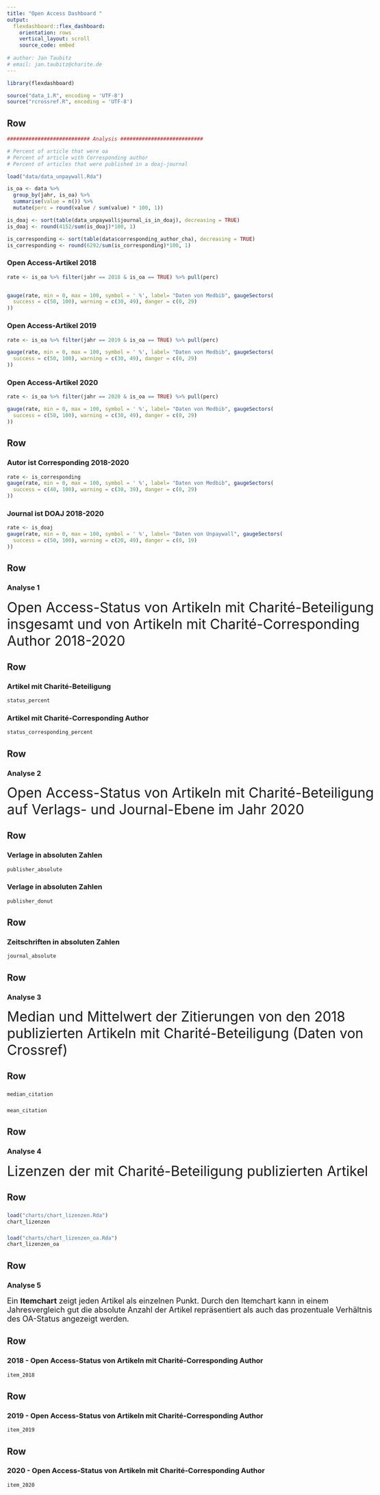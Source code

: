 ```yaml
---
title: "Open Access Dashboard "
output: 
  flexdashboard::flex_dashboard:
    orientation: rows
    vertical_layout: scroll
    source_code: embed
    
# author: Jan Taubitz
# email: jan.taubitz@charite.de
---
```


```r
library(flexdashboard)

source("data_1.R", encoding = 'UTF-8')
source("rcrossref.R", encoding = 'UTF-8')
```

<style>
body {
  max-width: 1200px; 
  margin: 0 auto 0 auto;
}
</style>

Row 
-----------------------------------------------------------------------

```r
########################### Analysis ###########################

# Percent of article that were oa
# Percent of article with Corresponding author
# Percent of articles that were published in a doaj-journal

load("data/data_unpaywall.Rda")

is_oa <- data %>%
  group_by(jahr, is_oa) %>%
  summarise(value = n()) %>%
  mutate(perc = round(value / sum(value) * 100, 1))

is_doaj <- sort(table(data_unpaywall$journal_is_in_doaj), decreasing = TRUE)
is_doaj <- round(4152/sum(is_doaj)*100, 1)

is_corresponding <- sort(table(data$corresponding_author_cha), decreasing = TRUE)
is_corresponding <- round(6292/sum(is_corresponding)*100, 1)
```


### Open Access-Artikel 2018

```r
rate <- is_oa %>% filter(jahr == 2018 & is_oa == TRUE) %>% pull(perc)


gauge(rate, min = 0, max = 100, symbol = ' %', label= "Daten von Medbib", gaugeSectors(
  success = c(50, 100), warning = c(30, 49), danger = c(0, 29)
))
```

### Open Access-Artikel 2019

```r
rate <- is_oa %>% filter(jahr == 2019 & is_oa == TRUE) %>% pull(perc)

gauge(rate, min = 0, max = 100, symbol = ' %', label= "Daten von Medbib", gaugeSectors(
  success = c(50, 100), warning = c(30, 49), danger = c(0, 29)
))
```

### Open Access-Artikel 2020

```r
rate <- is_oa %>% filter(jahr == 2020 & is_oa == TRUE) %>% pull(perc)

gauge(rate, min = 0, max = 100, symbol = ' %', label= "Daten von Medbib", gaugeSectors(
  success = c(50, 100), warning = c(30, 49), danger = c(0, 29)
))
```


Row 
-----------------------------------------------------------------------

### Autor ist Corresponding 2018-2020

```r
rate <- is_corresponding
gauge(rate, min = 0, max = 100, symbol = ' %', label= "Daten von Medbib", gaugeSectors(
  success = c(40, 100), warning = c(30, 39), danger = c(0, 29)
))
```

### Journal ist DOAJ 2018-2020

```r
rate <- is_doaj
gauge(rate, min = 0, max = 100, symbol = ' %', label= "Daten von Unpaywall", gaugeSectors(
  success = c(50, 100), warning = c(20, 49), danger = c(0, 19)
))
```

Row {data-height=120}
-----------------------------------------------------------------------

### Analyse 1

<font size="6"> Open Access-Status von Artikeln mit Charité-Beteiligung insgesamt und von Artikeln mit Charité-Corresponding Author 2018-2020</font>


Row {data-height=500}
-----------------------------------------------------------------------


### Artikel mit Charité-Beteiligung

```r
status_percent
```

### Artikel mit Charité-Corresponding Author

```r
status_corresponding_percent
```


Row {data-height=120}
-----------------------------------------------------------------------

### Analyse 2

<font size="6"> Open Access-Status von Artikeln mit Charité-Beteiligung auf Verlags- und Journal-Ebene im Jahr 2020 </font>


Row {data-height=500}
-----------------------------------------------------------------------

### Verlage in absoluten Zahlen

```r
publisher_absolute
```

### Verlage in absoluten Zahlen

```r
publisher_donut
```

Row {data-height=500}
-----------------------------------------------------------------------

### Zeitschriften in absoluten Zahlen

```r
journal_absolute
```

###

Row {data-height=120}
-----------------------------------------------------------------------

### Analyse 3

<font size="6"> Median und Mittelwert der Zitierungen von den 2018 publizierten Artikeln mit Charité-Beteiligung (Daten von Crossref)</font>

Row 
-----------------------------------------------------------------------

###

```r
median_citation
```

###

```r
mean_citation
```


Row {data-height=120}
-----------------------------------------------------------------------

### Analyse 4

<font size="6"> Lizenzen der mit Charité-Beteiligung publizierten Artikel</font>

Row 
-----------------------------------------------------------------------

###

```r
load("charts/chart_lizenzen.Rda")
chart_lizenzen
```

###

```r
load("charts/chart_lizenzen_oa.Rda")
chart_lizenzen_oa
```


Row {data-height=100}
-----------------------------------------------------------------------

### Analyse 5

<font size="4"> Ein <b>Itemchart</b> zeigt jeden Artikel als einzelnen Punkt. Durch den Itemchart kann in einem Jahresvergleich gut die absolute Anzahl der Artikel repräsentiert als auch das prozentuale Verhältnis des OA-Status angezeigt werden.</font>


Row {data-height=150}
-----------------------------------------------------------------------

### 2018 - Open Access-Status von Artikeln mit Charité-Corresponding Author

```r
item_2018
```

Row {data-height=150}
-----------------------------------------------------------------------
### 2019 - Open Access-Status von Artikeln mit Charité-Corresponding Author

```r
item_2019
```
Row {data-height=200}
-----------------------------------------------------------------------
### 2020 - Open Access-Status von Artikeln mit Charité-Corresponding Author

```r
item_2020
```
